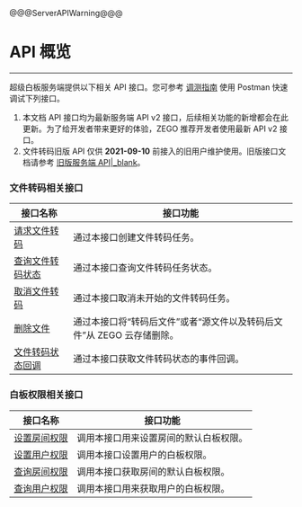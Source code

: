 @@@ServerAPIWarning@@@

# API 概览

- - -

超级白板服务端提供以下相关 API 接口。您可参考 [调测指南](!ServerAPI/Postman) 使用 Postman 快速调试下列接口。

<Warning title="Warning">

1. 本文档 API 接口均为最新服务端 API v2 接口，后续相关功能的新增都会在此更新。为了给开发者带来更好的体验，ZEGO 推荐开发者使用最新 API v2 接口。 
2. 文件转码旧版 API 仅供 **2021-09-10** 前接入的旧用户维护使用。旧版接口文档请参考 [旧版服务端 API\|_blank](#11997)。

</Warning>

### 文件转码相关接口


|接口名称|接口功能|
|-|-|
|[请求文件转码](!ServerAPI/Request_File_Transcoding)|通过本接口创建文件转码任务。|
|[查询文件转码状态](!ServerAPI/Query_File_Transcoding_Status)|通过本接口查询文件转码任务状态。|
|[取消文件转码](!ServerAPI/Cancel_File_Transcoding)|通过本接口取消未开始的文件转码任务。|
|[删除文件](!ServerAPI/Delete_Files)|通过本接口将“转码后文件”或者“源文件以及转码后文件”从 ZEGO 云存储删除。|
|[文件转码状态回调](!ServerAPI/File_Covert_Status_Callback)|通过本接口获取文件转码状态的事件回调。|

### 白板权限相关接口

|接口名称|接口功能|
|-|-|
|[设置房间权限](!ServerAPI/Set_Room_Permissions)|调用本接口用来设置房间的默认白板权限。|
|[设置用户权限](!ServerAPI/Set_User_Permissions)|调用本接口设置用户的白板权限。|
|[查询房间权限](!ServerAPI/Get_Room_Permissions)|调用本接口获取房间的默认白板权限。|
|[查询用户权限](!ServerAPI/Get_User_Permissions)|调用本接口用来获取用户的白板权限。|
